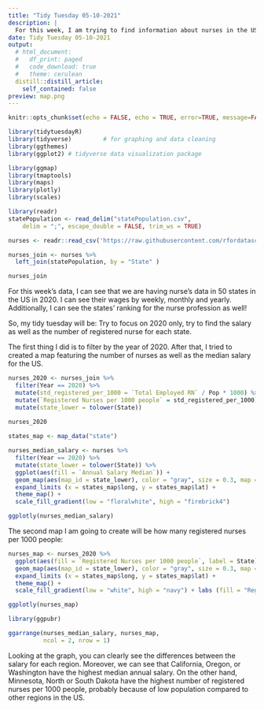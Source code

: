 ```yaml
---
title: "Tidy Tuesday 05-10-2021"
description: |
  For this week, I am trying to find information about nurses in the US: their salary, how many nurses are there for each state in 2020. 
date: Tidy Tuesday 05-10-2021
output:
  # html_document:
  #   df_print: paged
  #   code_download: true
  #   theme: cerulean
  distill::distill_article:
    self_contained: false
preview: map.png
---
```



```r
knitr::opts_chunk$set(echo = FALSE, echo = TRUE, error=TRUE, message=FALSE, warning=FALSE)
```

```r
library(tidytuesdayR)
library(tidyverse)         # for graphing and data cleaning
library(ggthemes)
library(ggplot2) # tidyverse data visualization package
```

```r
library(ggmap)
library(tmaptools)
library(maps)
library(plotly)
library(scales)
```



```r
library(readr)
statePopulation <- read_delim("statePopulation.csv", 
    delim = ";", escape_double = FALSE, trim_ws = TRUE)
```


```r
nurses <- readr::read_csv('https://raw.githubusercontent.com/rfordatascience/tidytuesday/master/data/2021/2021-10-05/nurses.csv')
```

```r
nurses_join <- nurses %>% 
  left_join(statePopulation, by = "State" )

nurses_join
```

For this week's data, I can see that we are having nurse's data in 50 states in the US in 2020. I can see their wages by weekly, monthly and yearly. Additionally, I can see the states' ranking for the nurse profession as well!

So, my tidy tuesday will be: Try to focus on 2020 only, try to find the salary as well as the number of registered nurse for each state. 

The first thing I did is to filter by the year of 2020. After that, I tried to created a map featuring the number of nurses as well as the median salary for the US. 

```r
nurses_2020 <- nurses_join %>% 
  filter(Year == 2020) %>% 
  mutate(std_registered_per_1000 = `Total Employed RN` / Pop * 1000) %>% 
  mutate(`Registered Nurses per 1000 people` = std_registered_per_1000) %>% 
  mutate(state_lower = tolower(State)) 
  
nurses_2020
```

```r
states_map <- map_data("state")
```

```r
nurses_median_salary <- nurses %>% 
  filter(Year == 2020) %>% 
  mutate(state_lower = tolower(State)) %>% 
  ggplot(aes(fill = `Annual Salary Median`)) + 
  geom_map(aes(map_id = state_lower), color = "gray", size = 0.3, map = states_map) + 
  expand_limits (x = states_map$long, y = states_map$lat) + 
  theme_map() + 
  scale_fill_gradient(low = "floralwhite", high = "firebrick4")

ggplotly(nurses_median_salary)

```

The second map I am going to create will be how many registered nurses per 1000 people: 

```r
nurses_map <- nurses_2020 %>% 
  ggplot(aes(fill = `Registered Nurses per 1000 people`, label = State)) + 
  geom_map(aes(map_id = state_lower), color = "gray", size = 0.3, map = states_map) + 
  expand_limits (x = states_map$long, y = states_map$lat) +
  theme_map() + 
  scale_fill_gradient(low = "white", high = "navy") + labs (fill = "Registered Nurses per 1000 people")

ggplotly(nurses_map)
```

```r
library(ggpubr)

ggarrange(nurses_median_salary, nurses_map,
          ncol = 2, nrow = 1)
```

Looking at the graph, you can clearly see the differences between the salary for each region. Moreover, we can see that California, Oregon, or Washington have the highest median annual salary. On the other hand, Minnesota, North or South Dakota have the highest number of registered nurses per 1000 people, probably because of low population compared to other regions in the US. 






